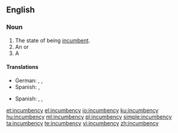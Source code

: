 ==English==

===Noun===
{{en-noun|incumbencies}}

# The state of being [[incumbent]].
# An {{l|en|obligation}} or {{l|en|duty}}
# A {{l|en|tenure}}

====Translations====
{{trans-top|state of being incumbent}}
{{trans-mid}}
{{trans-bottom}}

{{trans-top|obligation or duty}}
{{trans-mid}}
* German: {{t+|de|Pflicht|f}}, {{t+|de|Aufgabe|f}}, {{t+|de|Verpflichtung|f}}
* Spanish: {{t+|es|incumbencia |f}}, {{t+|es|responsabilidad|f}}
{{trans-bottom}}

{{trans-top|tenure}}
{{trans-mid}}
* Spanish: {{t+|es|cargo|m}}, {{t+|es|mandato|m}}, {{t+|es|beneficio|m}} {{qualifier|religion}}
{{trans-bottom}}

[[et:incumbency]]
[[el:incumbency]]
[[io:incumbency]]
[[ku:incumbency]]
[[hu:incumbency]]
[[ml:incumbency]]
[[pl:incumbency]]
[[simple:incumbency]]
[[ta:incumbency]]
[[te:incumbency]]
[[vi:incumbency]]
[[zh:incumbency]]